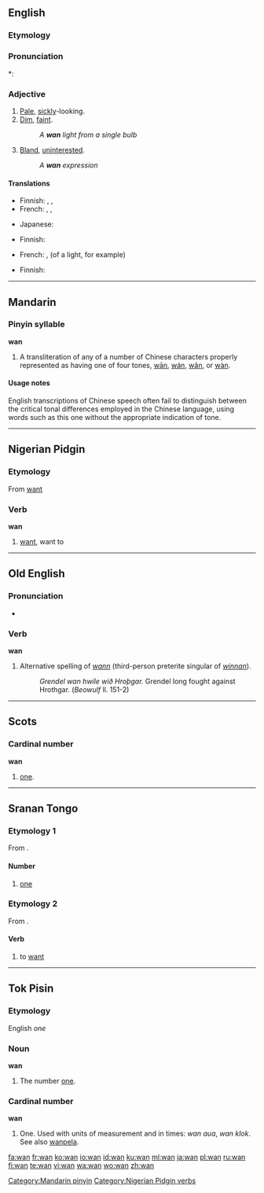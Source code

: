 {{also|Appendix:Variations of "wan"}}
==English==

===Etymology===
{{etyl|ang}} {{term|wann||dark}}

===Pronunciation===
*: {{rhymes|ɒn}}

===Adjective===
{{en-adj|wanner|wannest}}

# [[pale|Pale]], [[sickly]]-looking.
# [[dim|Dim]], [[faint]].
#: ''A '''wan''' light from a single bulb''
# [[bland|Bland]], [[uninterested]].
#: ''A '''wan''' expression''

====Translations====
{{trans-top|pale, sickly-looking}}
* Finnish: {{t-|fi|kelmeä}}, {{t|fi|kalmea}}, {{t|fi|riutunut}}
* French: {{t+|fr|blême}}, {{t|fr|pâlot}}, {{t|fr|pâlotte)}}
{{trans-mid}}
* Japanese: {{t|ja|青ざめた|tr=aozameta}}
{{trans-bottom}}

{{trans-top|dim, faint}}
* Finnish: {{t-|fi|kelmeä}}
{{trans-mid}}
* French: {{t+|fr|blafard}}, {{t+|fr|blafarde}} (of a light, for example)
{{trans-bottom}}

{{trans-top|bland, uninterested}}
* Finnish: {{t-|fi|vaisu}}
{{trans-mid}}
{{trans-bottom}}

----

==Mandarin==

===Pinyin syllable===
'''wan'''

# A transliteration of any of a number of Chinese characters properly represented as having one of four tones, [[wān]], [[wán]], [[wǎn]], or [[wàn]].

====Usage notes====
English transcriptions of Chinese speech often fail to distinguish between the critical tonal differences employed in the Chinese language, using words such as this one without the appropriate indication of tone.

[[Category:Mandarin pinyin]]

----

==Nigerian Pidgin==

===Etymology===
From {{etyl|en|pcm}} [[want]]

===Verb===
'''wan'''

# [[want]], want to

[[Category:Nigerian Pidgin verbs]]

----

==Old English==

===Pronunciation===
* {{IPA|/wɑn/|lang=ang}}

===Verb===
'''wan'''

# Alternative spelling of ''[[wann]]'' (third-person preterite singular of ''[[winnan]]'').
#: ''Grendel wan hwile wið Hroþgar.''  Grendel long fought against Hrothgar.  (''Beowulf'' ll. 151-2)

----

==Scots==

===Cardinal number===
'''wan'''

# {{context|West Central Scots|lang=sco}} [[one]].

----

==Sranan Tongo==

===Etymology 1===
From {{etyl|en|srn}} {{term|one|lang=en}}.

====Number====
{{infl|srn|number}}

# {{cardinal|lang=srn}} [[one]]

===Etymology 2===
From {{etyl|en|srn}} {{term|want|lang=en}}.

====Verb====
{{infl|srn|verb}}

# to [[want]]

----

==Tok Pisin==

===Etymology===
English ''one''

===Noun===
'''wan'''

# The number [[one]].

===Cardinal number===
'''wan'''

# One. Used with units of measurement and in times: ''wan aua'', ''wan klok''. See also [[wanpela]].

[[fa:wan]]
[[fr:wan]]
[[ko:wan]]
[[io:wan]]
[[id:wan]]
[[ku:wan]]
[[ml:wan]]
[[ja:wan]]
[[pl:wan]]
[[ru:wan]]
[[fi:wan]]
[[te:wan]]
[[vi:wan]]
[[wa:wan]]
[[wo:wan]]
[[zh:wan]]